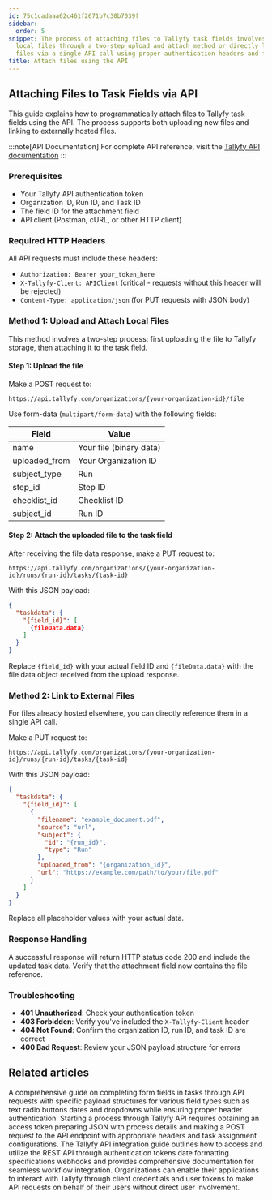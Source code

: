 ```yaml
---
id: 75c1cadaaa62c461f2671b7c30b7039f
sidebar:
  order: 5
snippet: The process of attaching files to Tallyfy task fields involves either uploading
  local files through a two-step upload and attach method or directly linking external
  files via a single API call using proper authentication headers and field IDs.
title: Attach files using the API
---
```


## Attaching Files to Task Fields via API

This guide explains how to programmatically attach files to Tallyfy task fields using the API. The process supports both uploading new files and linking to externally hosted files.

:::note[API Documentation]
For complete API reference, visit the [Tallyfy API documentation](https://go.tallyfy.com/api/)
:::

### Prerequisites

- Your Tallyfy API authentication token
- Organization ID, Run ID, and Task ID
- The field ID for the attachment field
- API client (Postman, cURL, or other HTTP client)

### Required HTTP Headers

All API requests must include these headers:

- `Authorization: Bearer your_token_here`
- `X-Tallyfy-Client: APIClient` (critical - requests without this header will be rejected)
- `Content-Type: application/json` (for PUT requests with JSON body)

### Method 1: Upload and Attach Local Files

This method involves a two-step process: first uploading the file to Tallyfy storage, then attaching it to the task field.

#### Step 1: Upload the file

Make a POST request to:
```
https://api.tallyfy.com/organizations/{your-organization-id}/file
```

Use form-data (`multipart/form-data`) with the following fields:

| Field | Value |
|-------|-------|
| name | Your file (binary data) |
| uploaded_from | Your Organization ID |
| subject_type | Run |
| step_id | Step ID |
| checklist_id | Checklist ID |
| subject_id | Run ID |

#### Step 2: Attach the uploaded file to the task field

After receiving the file data response, make a PUT request to:
```
https://api.tallyfy.com/organizations/{your-organization-id}/runs/{run-id}/tasks/{task-id}
```

With this JSON payload:
```json
{
  "taskdata": {
    "{field_id}": [
      {fileData.data}
    ]
  }
}
```

Replace `{field_id}` with your actual field ID and `{fileData.data}` with the file data object received from the upload response.

### Method 2: Link to External Files

For files already hosted elsewhere, you can directly reference them in a single API call.

Make a PUT request to:
```
https://api.tallyfy.com/organizations/{your-organization-id}/runs/{run-id}/tasks/{task-id}
```

With this JSON payload:
```json
{
  "taskdata": {
    "{field_id}": [
      {
        "filename": "example_document.pdf",
        "source": "url",
        "subject": {
          "id": "{run_id}",
          "type": "Run"
        },
        "uploaded_from": "{organization_id}",
        "url": "https://example.com/path/to/your/file.pdf"
      }
    ]
  }
}
```

Replace all placeholder values with your actual data.

### Response Handling

A successful response will return HTTP status code 200 and include the updated task data. Verify that the attachment field now contains the file reference.

### Troubleshooting

- **401 Unauthorized**: Check your authentication token
- **403 Forbidden**: Verify you've included the `X-Tallyfy-Client` header
- **404 Not Found**: Confirm the organization ID, run ID, and task ID are correct
- **400 Bad Request**: Review your JSON payload structure for errors


## Related articles
<CardGrid>
<LinkTitleCard header="<b>Open Api > Complete form fields in a task</b>" href="/products/pro/integrations/open-api/how-do-i-complete-form-fields-in-a-process-task/" > A comprehensive guide on completing form fields in tasks through API requests with specific payload structures for various field types such as text radio buttons dates and dropdowns while ensuring proper header authentication. </LinkTitleCard>
<LinkTitleCard header="<b>Open Api > Launch a process using Tallyfy API</b>" href="/products/pro/integrations/open-api/how-to-start-a-process-using-tallyfy-api/" > Starting a process through Tallyfy API requires obtaining an access token preparing JSON with process details and making a POST request to the API endpoint with appropriate headers and task assignment configurations. </LinkTitleCard>
<LinkTitleCard header="<b>Open Api > Integrate with Tallyfy using API</b>" href="/products/pro/integrations/open-api/how-to-integrate-with-tallyfy-using-api/" > The Tallyfy API integration guide outlines how to access and utilize the REST API through authentication tokens date formatting specifications webhooks and provides comprehensive documentation for seamless workflow integration. </LinkTitleCard>
<LinkTitleCard header="<b>Open Api > API usage as a third-party application instead of a user</b>" href="/products/pro/integrations/open-api/access-api-as-a-third-party-application-instead-of-a-user/" > Organizations can enable their applications to interact with Tallyfy through client credentials and user tokens to make API requests on behalf of their users without direct user involvement. </LinkTitleCard>
</CardGrid>